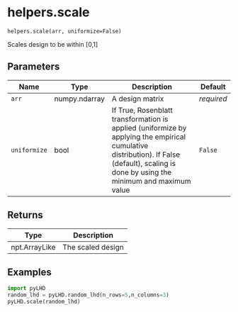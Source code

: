 # helpers.scale { #pyLHD.helpers.scale }

`helpers.scale(arr, uniformize=False)`

Scales design to be within [0,1]

## Parameters

| Name         | Type          | Description                                                                                                                                                                                | Default    |
|--------------|---------------|--------------------------------------------------------------------------------------------------------------------------------------------------------------------------------------------|------------|
| `arr`        | numpy.ndarray | A design matrix                                                                                                                                                                            | _required_ |
| `uniformize` | bool          | If True, Rosenblatt transformation is applied  (uniformize by applying the empirical cumulative distribution).  If False (default), scaling is done by using the minimum and maximum value | `False`    |

## Returns

| Type          | Description       |
|---------------|-------------------|
| npt.ArrayLike | The scaled design |

## Examples



```python
import pyLHD
random_lhd = pyLHD.random_lhd(n_rows=5,n_columns=3)
pyLHD.scale(random_lhd)
```